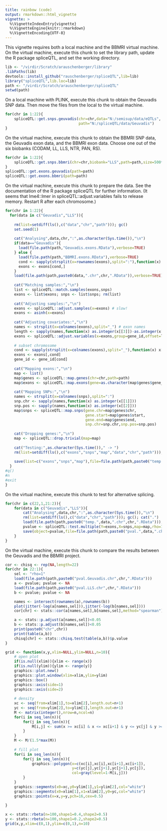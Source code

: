 ```yaml
---
title: rainbow (code)
output: rmarkdown::html_vignette
vignette: >
  %\VignetteIndexEntry{vignette}
  %\VignetteEngine{knitr::rmarkdown}
  %\VignetteEncoding{UTF-8}
---
```


This vignette requires both a local machine and the BBMRI virtual machine. On the virtual machine, execute this chunk to set the library path, update the R package spliceQTL, and set the working directory.

```r
lib <- "/virdir/Scratch/arauschenberger/library"
.libPaths(lib)
devtools::install_github("rauschenberger/spliceQTL",lib=lib)
library("spliceQTL",lib.loc=lib)
path <- "/virdir/Scratch/arauschenberger/spliceQTL"
setwd(path)
```

On a local machine with PLINK, execute this chunk to obtain the Geuvadis SNP data. Then move the files from the local to the virtual machine.

```r
for(chr in 1:22){ 
    spliceQTL::get.snps.geuvadis(chr=chr,data="N:/semisup/data/eQTLs",
                                 path="N:/spliceQTL/data/Geuvadis")
}
```

On the virtual machine, execute this chunk to obtain the BBMRI SNP data, the Geuvadis exon data, and the BBMRI exon data. Choose one out of the six biobanks (CODAM, LL, LLS, NTR, PAN, RS).

```r
for(chr in 1:22){
    spliceQTL::get.snps.bbmri(chr=chr,biobank="LLS",path=path,size=500*10^3)
}
spliceQTL::get.exons.geuvadis(path=path)
spliceQTL::get.exons.bbmri(path=path)
```

On the virtual machine, execute this chunk to prepare the data. See the documentation of the R package spliceQTL for further information. (It seems that lme4::lmer in spliceQTL::adjust.variables fails to release memory. Restart R after each chromosome.)

```r
for(chr in 1:22){
  for(data in c("Geuvadis","LLS")){
      
    rm(list=setdiff(ls(),c("data","chr","path"))); gc()
    set.seed(1)
    
    cat("Analysing",data,chr,":",as.character(Sys.time()),"\n")
    if(data=="Geuvadis"){
      load(file.path(path,"Geuvadis.exons.RData"),verbose=TRUE)
    } else {
      load(file.path(path,"BBMRI.exons.RData"),verbose=TRUE)
      cond <- sapply(strsplit(x=rownames(exons),split=":"),function(x) x[[1]]==data)
      exons <- exons[cond,]
    }
    load(file.path(path,paste0(data,".chr",chr,".RData")),verbose=TRUE)
    
    cat("Matching samples:","\n")
    list <- spliceQTL::match.samples(exons,snps)
    exons <- list$exons; snps <- list$snps; rm(list)
    
    cat("Adjusting samples:","\n")
    exons <- spliceQTL::adjust.samples(x=exons) # slow!
    exons <- asinh(x=exons)
    
    cat("Adjusting covariates:","\n")
    names <- strsplit(x=colnames(exons),split="_") # exon names
    length <- sapply(names,function(x) as.integer(x[[3]])-as.integer(x[[2]])) # exon length
    exons <- spliceQTL::adjust.variables(x=exons,group=gene_id,offset=length) # slow!
    
    # subset chromosome
    cond <- sapply(strsplit(x=colnames(exons),split="_"),function(x) x[[1]]==chr)
    exons <- exons[,cond]
    gene_id <- gene_id[cond]
    
    cat("Mapping exons:","\n")
    map <- list()
    map$genes <- spliceQTL::map.genes(chr=chr,path=path)
    map$exons <- spliceQTL::map.exons(gene=as.character(map$genes$gene_id),exon=gene_id)
    
    cat("Mapping SNPs:","\n")
    names <- strsplit(x=colnames(snps),split=":")
    snp.chr <- sapply(names,function(x) as.integer(x[[1]]))
    snp.pos <- sapply(names,function(x) as.integer(x[[2]]))
    map$snps <- spliceQTL::map.snps(gene.chr=map$genes$chr,
                                    gene.start=map$genes$start,
                                    gene.end=map$genes$end,
                                    snp.chr=snp.chr,snp.pos=snp.pos)
    
    cat("Dropping genes:","\n")
    map <- spliceQTL::drop.trivial(map=map)
    
    cat("Testing:",as.character(Sys.time())," -> ")
    rm(list=setdiff(ls(),c("exons","snps","map","data","chr","path"))); gc()
    
    save(list=c("exons","snps","map"),file=file.path(path,paste0("temp.",data,".chr",chr,".RData")))
  }
#q()
#n
#exit
}
```

On the virtual machine, execute this chunk to test for alternative splicing.

```r
for(chr in c(22,1,21:2)){
    for(data in c("Geuvadis","LLS")){
        cat("Analysing",data,chr,":",as.character(Sys.time()),"\n")
        rm(list=setdiff(ls(),c("data","chr","path"))); gc(); cat(".")
        load(file.path(path,paste0("temp.",data,".chr",chr,".RData"))); cat(".")
        pvalue <- spliceQTL::test.multiple(Y=exons,X=snps,map=map,rho=1,spec=16); cat(".")
        save(object=pvalue,file=file.path(path,paste0("pval.",data,".chr",chr,".RData"))); cat("\n")
    }
}
```

On the virtual machine, execute this chunk to compare the results between the Geuvadis and the BBMRI project.

```r
cor <- chisq <- rep(NA,length=22)
for(chr in 22:1){
    sel <- "rho=1"
    load(file.path(path,paste0("pval.Geuvadis.chr",chr,".RData")))
    a <- pvalue; pvalue <- NA
    load(file.path(path,paste0("pval.LLS.chr",chr,".RData")))
    b <- pvalue; pvalue <- NA

    names <- intersect(rownames(a),rownames(b))
    plot(jitter(-log(a[names,sel])),jitter(-log(b[names,sel])))
    cor[chr] <- stats::cor(a[names,sel],b[names,sel],method="spearman")

    a <- stats::p.adjust(a[names,sel])<0.05
    b <- stats::p.adjust(b[names,sel])<0.05
    print(paste0("chr",chr))
    print(table(a,b))
    chisq[chr] <- stats::chisq.test(table(a,b))$p.value
}
```

<!--
#wait <- TRUE
#while(wait){
#    wait <- !file.exists(...)
#    if(wait){Sys.sleep(60);cat(".")}
#}
memory and CPU usage Linux: htop
-->



```r
grid <- function(x,y,xlim=NULL,ylim=NULL,n=10){
    # open plot
    if(is.null(xlim)){xlim <- range(x)}
    if(is.null(ylim)){ylim <- range(y)}
    graphics::plot.new()
    graphics::plot.window(xlim=xlim,ylim=ylim)
    graphics::box()
    graphics::axis(side=1)
    graphics::axis(side=2)
    
    # density
    xc <- seq(from=xlim[1],to=xlim[2],length.out=n+1)
    yc <- seq(from=ylim[2],to=ylim[1],length.out=n+1)
    M <- matrix(integer(),nrow=n,ncol=n)
    for(i in seq_len(n)){
        for(j in seq_len(n)){
            M[i,j] <- sum(x >= xc[i] & x <= xc[i+1] & y <= yc[j] & y >= yc[j+1])
        }
    }
    M <- M/(1.5*max(M))
    
    # fill plot
    for(i in seq_len(n)){
        for(j in seq_len(n)){
            graphics::polygon(x=c(xc[i],xc[i],xc[i+1],xc[i+1]),
                              y=c(yc[j],yc[j+1],yc[j+1],yc[j]),
                              col=gray(level=1-M[i,j]))
        }
    }
    graphics::segments(x0=xc,y0=ylim[1],y1=ylim[2],col="white")
    graphics::segments(x0=xlim[1],x1=xlim[2],y0=yc,col="white")
    graphics::points(x=x,y=y,pch=16,cex=0.5)
    
}

x <- stats::rbeta(n=100,shape1=0.4,shape2=0.5)
y <- stats::rbeta(n=100,shape1=0.2,shape2=0.5)
grid(x,y,xlim=c(0,1),ylim=c(0,1),n=10)



```

